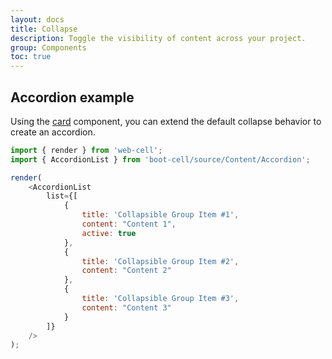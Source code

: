 ---
layout: docs
title: Collapse
description: Toggle the visibility of content across your project.
group: Components
toc: true
---



## Accordion example

Using the [card](components/card) component, you can extend the default collapse behavior to create an accordion.

<Example>
    <AccordionList
        list={[
            {
                title: 'Collapsible Group Item #1',
                content: 'Content 1',
                active: true
            },
            {
                title: 'Collapsible Group Item #2',
                content: 'Content 2'
            },
            {
                title: 'Collapsible Group Item #3',
                content: 'Content 3'
            }
        ]}
    />
</Example>

```JavaScript
import { render } from 'web-cell';
import { AccordionList } from 'boot-cell/source/Content/Accordion';

render(
    <AccordionList
        list={[
            {
                title: 'Collapsible Group Item #1',
                content: "Content 1",
                active: true
            },
            {
                title: 'Collapsible Group Item #2',
                content: "Content 2"
            },
            {
                title: 'Collapsible Group Item #3',
                content: "Content 3"
            }
        ]}
    />
);
```
